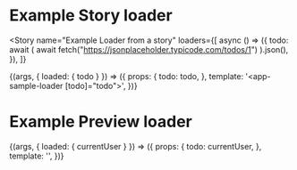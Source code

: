 


<Meta title="Angular MDX loader example" component={SampleLoaderComponent} />

# Example Story loader

<Story
  name="Example Loader from a story"
  loaders={[
    async () => ({
      todo: await (
        await fetch("https://jsonplaceholder.typicode.com/todos/1")
      ).json(),
    }),
  ]}
>
  {(args, { loaded: { todo } }) => ({
    props: {
      todo: todo,
    },
    template: '<app-sample-loader [todo]="todo"></app-sample-loader>',
  })}
</Story>

# Example Preview loader

<Story name="Example Loader from preview">
  {(args, { loaded: { currentUser } }) => ({
    props: {
      todo: currentUser,
    },
    template: '<app-sample-loader [todo]="todo"></app-sample-loader>',
  })}
</Story>
